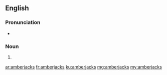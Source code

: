 ==English==
===Pronunciation===
* {{a|US}} {{IPA|/ˈæm.bɚ.dʒæks/|lang=en}}

===Noun===
{{head|en|noun plural form}}

# {{plural of|amberjack|lang=en}}

[[ar:amberjacks]]
[[fr:amberjacks]]
[[ku:amberjacks]]
[[mg:amberjacks]]
[[my:amberjacks]]